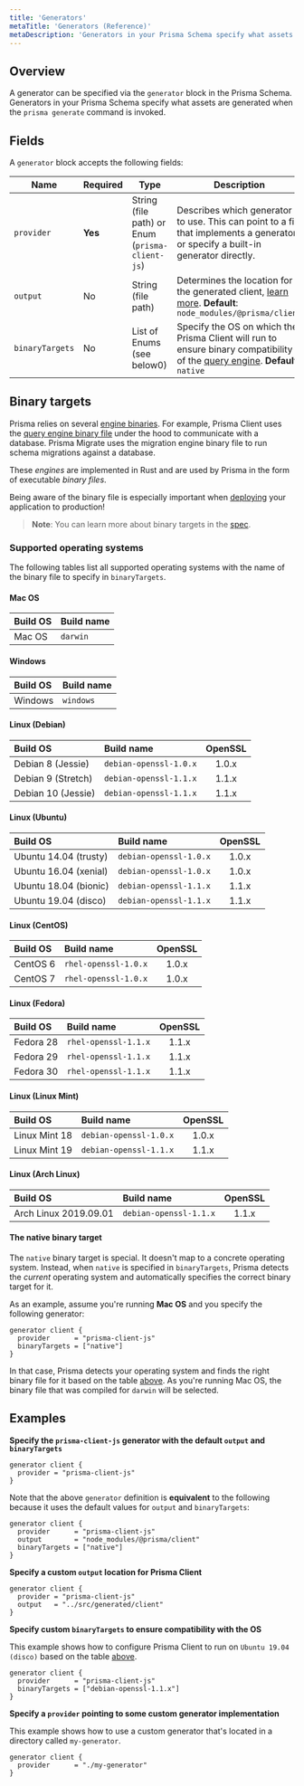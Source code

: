 ```yaml
---
title: 'Generators'
metaTitle: 'Generators (Reference)'
metaDescription: 'Generators in your Prisma Schema specify what assets are generated when the `prisma generate` command is invoked. This page explains how to configure generators.'
---
```


## Overview

A generator can be specified via the `generator` block in the Prisma Schema. Generators in your Prisma Schema specify what assets are generated when the `prisma generate` command is invoked.

## Fields

A `generator` block accepts the following fields:

| Name            | Required | Type                                            | Description                                                                                                                      |
| --------------- | -------- | ----------------------------------------------- | -------------------------------------------------------------------------------------------------------------------------------- |
| `provider`      | **Yes**  | String (file path) or Enum (`prisma-client-js`) | Describes which generator to use. This can point to a file that implements a generator or specify a built-in generator directly. |
| `output`        | No       | String (file path)                              | Determines the location for the generated client, [learn more](). **Default**: `node_modules/@prisma/client`                     |
| `binaryTargets` | No       | List of Enums (see below0)                      | Specify the OS on which the Prisma Client will run to ensure binary compatibility of the [query engine](). **Default**: `native` |

## Binary targets

Prisma relies on several [engine binaries](https://github.com/prisma/prisma-engines). For example, Prisma Client uses the [query engine binary file](../prisma-client/query-engine) under the hood to communicate with a database. Prisma Migrate uses the migration engine binary file to run schema migrations against a database.

These _engines_ are implemented in Rust and are used by Prisma in the form of executable _binary files_.

Being aware of the binary file is especially important when [deploying](../prisma-client/deployment) your application to production!

> **Note**: You can learn more about binary targets in the [spec](https://github.com/prisma/specs/blob/master/binaries/Readme.md).

### Supported operating systems

The following tables list all supported operating systems with the name of the binary file to specify in `binaryTargets`.

#### Mac OS

| Build OS | Build name |
| :------- | :--------- |
| Mac OS   | `darwin`   |

#### Windows

| Build OS | Build name |
| :------- | :--------- |
| Windows  | `windows`  |

#### Linux (Debian)

| Build OS           | Build name             | OpenSSL |
| :----------------- | :--------------------- | :-----: |
| Debian 8 (Jessie)  | `debian-openssl-1.0.x` |  1.0.x  |
| Debian 9 (Stretch) | `debian-openssl-1.1.x` |  1.1.x  |
| Debian 10 (Jessie) | `debian-openssl-1.1.x` |  1.1.x  |

#### Linux (Ubuntu)

| Build OS              | Build name             | OpenSSL |
| :-------------------- | :--------------------- | :-----: |
| Ubuntu 14.04 (trusty) | `debian-openssl-1.0.x` |  1.0.x  |
| Ubuntu 16.04 (xenial) | `debian-openssl-1.0.x` |  1.0.x  |
| Ubuntu 18.04 (bionic) | `debian-openssl-1.1.x` |  1.1.x  |
| Ubuntu 19.04 (disco)  | `debian-openssl-1.1.x` |  1.1.x  |

#### Linux (CentOS)

| Build OS | Build name           | OpenSSL |
| :------- | :------------------- | :-----: |
| CentOS 6 | `rhel-openssl-1.0.x` |  1.0.x  |
| CentOS 7 | `rhel-openssl-1.0.x` |  1.0.x  |

#### Linux (Fedora)

| Build OS  | Build name           | OpenSSL |
| :-------- | :------------------- | :-----: |
| Fedora 28 | `rhel-openssl-1.1.x` |  1.1.x  |
| Fedora 29 | `rhel-openssl-1.1.x` |  1.1.x  |
| Fedora 30 | `rhel-openssl-1.1.x` |  1.1.x  |

#### Linux (Linux Mint)

| Build OS      | Build name             | OpenSSL |
| :------------ | :--------------------- | :-----: |
| Linux Mint 18 | `debian-openssl-1.0.x` |  1.0.x  |
| Linux Mint 19 | `debian-openssl-1.1.x` |  1.1.x  |

#### Linux (Arch Linux)

| Build OS              | Build name             | OpenSSL |
| :-------------------- | :--------------------- | :-----: |
| Arch Linux 2019.09.01 | `debian-openssl-1.1.x` |  1.1.x  |

#### The native binary target

The `native` binary target is special. It doesn't map to a concrete operating system. Instead, when `native` is specified in `binaryTargets`, Prisma detects the _current_ operating system and automatically specifies the correct binary target for it.

As an example, assume you're running **Mac OS** and you specify the following generator:

```prisma
generator client {
  provider      = "prisma-client-js"
  binaryTargets = ["native"]
}
```

In that case, Prisma detects your operating system and finds the right binary file for it based on the table [above](#supported-operating-systems). As you're running Mac OS, the binary file that was compiled for `darwin` will be selected.

## Examples

**Specify the `prisma-client-js` generator with the default `output` and `binaryTargets`**

```prisma
generator client {
  provider = "prisma-client-js"
}
```

Note that the above `generator` definition is **equivalent** to the following because it uses the default values for `output` and `binaryTargets`:

```prisma
generator client {
  provider      = "prisma-client-js"
  output        = "node_modules/@prisma/client"
  binaryTargets = ["native"]
}
```

**Specify a custom `output` location for Prisma Client**

```prisma
generator client {
  provider = "prisma-client-js"
  output   = "../src/generated/client"
}
```

**Specify custom `binaryTargets` to ensure compatibility with the OS**

This example shows how to configure Prisma Client to run on `Ubuntu 19.04 (disco)` based on the table [above](#linux-ubuntu).

```prisma
generator client {
  provider      = "prisma-client-js"
  binaryTargets = ["debian-openssl-1.1.x"]
}
```

**Specify a `provider` pointing to some custom generator implementation**

This example shows how to use a custom generator that's located in a directory called `my-generator`.

```prisma
generator client {
  provider      = "./my-generator"
}
```
